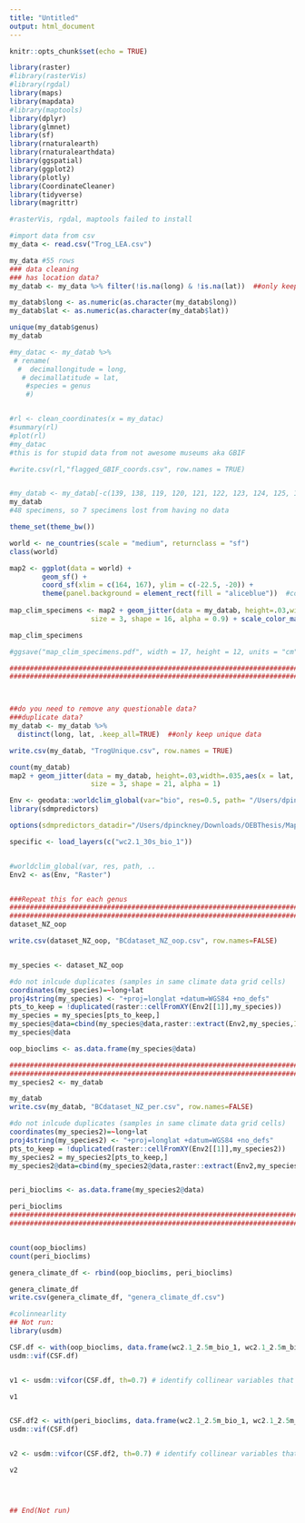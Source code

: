 ```yaml
---
title: "Untitled"
output: html_document
---
```


```r
knitr::opts_chunk$set(echo = TRUE)
```


```r
library(raster)
#library(rasterVis)
#library(rgdal)
library(maps)
library(mapdata)
#library(maptools)
library(dplyr)
library(glmnet)
library(sf)
library(rnaturalearth)
library(rnaturalearthdata)
library(ggspatial)
library(ggplot2)
library(plotly)
library(CoordinateCleaner)
library(tidyverse)
library(magrittr)

#rasterVis, rgdal, maptools failed to install

#import data from csv
my_data <- read.csv("Trog_LEA.csv")

my_data #55 rows
### data cleaning
### has location data?
my_datab <- my_data %>% filter(!is.na(long) & !is.na(lat))  ##only keep data that have geolocations

my_datab$long <- as.numeric(as.character(my_datab$long))
my_datab$lat <- as.numeric(as.character(my_datab$lat))

unique(my_datab$genus)
my_datab

#my_datac <- my_datab %>% 
 # rename(
  #  decimallongitude = long,
   # decimallatitude = lat,
    #species = genus
    #)


#rl <- clean_coordinates(x = my_datac)
#summary(rl)
#plot(rl)
#my_datac
#this is for stupid data from not awesome museums aka GBIF

#write.csv(rl,"flagged_GBIF_coords.csv", row.names = TRUE)


#my_datab <- my_datab[-c(139, 138, 119, 120, 121, 122, 123, 124, 125, 126), ]
my_datab
#48 specimens, so 7 specimens lost from having no data
```



```r

theme_set(theme_bw())

world <- ne_countries(scale = "medium", returnclass = "sf")
class(world)

map2 <- ggplot(data = world) +
        geom_sf() +
        coord_sf(xlim = c(164, 167), ylim = c(-22.5, -20)) +
        theme(panel.background = element_rect(fill = "aliceblue"))  #coloring the ocean blue
        
map_clim_specimens <- map2 + geom_jitter(data = my_datab, height=.03,width=.035,aes(y = long, x = lat, color = genus), 
                    size = 3, shape = 16, alpha = 0.9) + scale_color_manual(values=c("#2171b5"))

map_clim_specimens

#ggsave("map_clim_specimens.pdf", width = 17, height = 12, units = "cm", dpi = 300)

########################################################################################################################################
########################################################################################################################################



##do you need to remove any questionable data?
###duplicate data?
my_datab <- my_datab %>%
  distinct(long, lat, .keep_all=TRUE)  ##only keep unique data

write.csv(my_datab, "TrogUnique.csv", row.names = TRUE)

count(my_datab)
map2 + geom_jitter(data = my_datab, height=.03,width=.035,aes(x = lat, y = long, color = genus), 
                    size = 3, shape = 21, alpha = 1)


```




```r

Env <- geodata::worldclim_global(var="bio", res=0.5, path= "/Users/dpinckney/Downloads/OEBThesis/Mapping/NicheModeling") ##comes in as global by default
library(sdmpredictors)

options(sdmpredictors_datadir="/Users/dpinckney/Downloads/OEBThesis/Mapping/NicheModeling/wc2.1_30s_bio")

specific <- load_layers(c("wc2.1_30s_bio_1"))


#worldclim_global(var, res, path, ..
Env2 <- as(Env, "Raster")


###Repeat this for each genus
########################################################################################################################################
########################################################################################################################################
dataset_NZ_oop

write.csv(dataset_NZ_oop, "BCdataset_NZ_oop.csv", row.names=FALSE)


my_species <- dataset_NZ_oop 

#do not inlcude duplicates (samples in same climate data grid cells)
coordinates(my_species)=~long+lat
proj4string(my_species) <- "+proj=longlat +datum=WGS84 +no_defs"
pts_to_keep = !duplicated(raster::cellFromXY(Env2[[1]],my_species))
my_species = my_species[pts_to_keep,]
my_species@data=cbind(my_species@data,raster::extract(Env2,my_species,ID=F))
my_species@data

oop_bioclims <- as.data.frame(my_species@data)

########################################################################################################################################
########################################################################################################################################
my_species2 <- my_datab

my_datab
write.csv(my_datab, "BCdataset_NZ_per.csv", row.names=FALSE)

#do not inlcude duplicates (samples in same climate data grid cells)
coordinates(my_species2)=~long+lat
proj4string(my_species2) <- "+proj=longlat +datum=WGS84 +no_defs"
pts_to_keep = !duplicated(raster::cellFromXY(Env2[[1]],my_species2))
my_species2 = my_species2[pts_to_keep,]
my_species2@data=cbind(my_species2@data,raster::extract(Env2,my_species2,ID=F))


peri_bioclims <- as.data.frame(my_species2@data)

peri_bioclims
########################################################################################################################################
########################################################################################################################################


count(oop_bioclims)
count(peri_bioclims)

genera_climate_df <- rbind(oop_bioclims, peri_bioclims)

genera_climate_df
write.csv(genera_climate_df, "genera_climate_df.csv")


```


```r

#colinnearlity
## Not run: 
library(usdm)

CSF.df <- with(oop_bioclims, data.frame(wc2.1_2.5m_bio_1, wc2.1_2.5m_bio_2, wc2.1_2.5m_bio_3, wc2.1_2.5m_bio_4, wc2.1_2.5m_bio_5, wc2.1_2.5m_bio_6, wc2.1_2.5m_bio_7, wc2.1_2.5m_bio_8, wc2.1_2.5m_bio_9, wc2.1_2.5m_bio_10, wc2.1_2.5m_bio_11, wc2.1_2.5m_bio_12, wc2.1_2.5m_bio_13, wc2.1_2.5m_bio_14, wc2.1_2.5m_bio_15, wc2.1_2.5m_bio_16, wc2.1_2.5m_bio_17, wc2.1_2.5m_bio_18, wc2.1_2.5m_bio_19))
usdm::vif(CSF.df)


v1 <- usdm::vifcor(CSF.df, th=0.7) # identify collinear variables that should be excluded

v1


CSF.df2 <- with(peri_bioclims, data.frame(wc2.1_2.5m_bio_1, wc2.1_2.5m_bio_2, wc2.1_2.5m_bio_3, wc2.1_2.5m_bio_4, wc2.1_2.5m_bio_5, wc2.1_2.5m_bio_6, wc2.1_2.5m_bio_7, wc2.1_2.5m_bio_8, wc2.1_2.5m_bio_9, wc2.1_2.5m_bio_10, wc2.1_2.5m_bio_11, wc2.1_2.5m_bio_12, wc2.1_2.5m_bio_13, wc2.1_2.5m_bio_14, wc2.1_2.5m_bio_15, wc2.1_2.5m_bio_16, wc2.1_2.5m_bio_17, wc2.1_2.5m_bio_18, wc2.1_2.5m_bio_19))
usdm::vif(CSF.df)


v2 <- usdm::vifcor(CSF.df2, th=0.7) # identify collinear variables that should be excluded

v2




## End(Not run)

```


